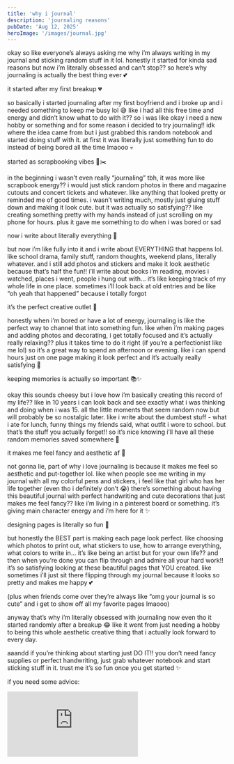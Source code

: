 ```yaml
---
title: 'why i journal'
description: 'journaling reasons'
pubDate: 'Aug 12, 2025'
heroImage: '/images/journal.jpg'
---
```


okay so like everyone’s always asking me why i’m always writing in my journal and sticking random stuff in it lol. honestly it started for kinda sad reasons but now i’m literally obsessed and can’t stop?? so here’s why journaling is actually the best thing ever 💕

it started after my first breakup 💔

so basically i started journaling after my first boyfriend and i broke up and i needed something to keep me busy lol 😅 like i had all this free time and energy and didn’t know what to do with it??
so i was like okay i need a new hobby or something and for some reason i decided to try journaling!! idk where the idea came from but i just grabbed this random notebook and started doing stuff with it. at first it was literally just something fun to do instead of being bored all the time lmaooo 💀

started as scrapbooking vibes 📸✂️

in the beginning i wasn’t even really “journaling” tbh, it was more like scrapbook energy?? i would just stick random photos in there and magazine cutouts and concert tickets and whatever. like anything that looked pretty or reminded me of good times.
i wasn’t writing much, mostly just gluing stuff down and making it look cute. but it was actually so satisfying?? like creating something pretty with my hands instead of just scrolling on my phone for hours. plus it gave me something to do when i was bored or sad

now i write about literally everything 📝

but now i’m like fully into it and i write about EVERYTHING that happens lol. like school drama, family stuff, random thoughts, weekend plans, literally whatever. and i still add photos and stickers and make it look aesthetic because that’s half the fun!!
i’ll write about books i’m reading, movies i watched, places i went, people i hung out with… it’s like keeping track of my whole life in one place. sometimes i’ll look back at old entries and be like “oh yeah that happened” because i totally forgot 

it’s the perfect creative outlet 🌙

honestly when i’m bored or have a lot of energy, journaling is like the perfect way to channel that into something fun. like when i’m making pages and adding photos and decorating, i get totally focused and it’s actually really relaxing??
plus it takes time to do it right (if you’re a perfectionist like me lol) so it’s a great way to spend an afternoon or evening. like i can spend hours just 
on one page making it look perfect and it’s actually really satisfying 💭

keeping memories is actually so important 📚✨

okay this sounds cheesy but i love how i’m basically creating this record of my life?? like in 10 years i can look back and see exactly what i was thinking and doing when i was 15. all the little moments that seem random now but will probably be so nostalgic later.
like i write about the dumbest stuff - what i ate for lunch, funny things my friends said, what outfit i wore to school. but that’s the stuff you actually forget!! so it’s nice knowing i’ll have all these random memories saved somewhere 🥺

it makes me feel fancy and aesthetic af 💅

not gonna lie, part of why i love journaling is because it makes me feel so aesthetic and put-together lol. like when people see me writing in my journal with all my colorful pens and stickers, i feel like that girl who has her life together (even tho i definitely don’t 😭)
there’s something about having this beautiful journal with perfect handwriting and cute decorations that just makes me feel fancy?? like i’m living in a pinterest board or something. it’s giving main character energy and i’m here for it ✨

designing pages is literally so fun 🎨

but honestly the BEST part is making each page look perfect. like choosing which photos to print out, what stickers to use, how to arrange everything, what colors to write in… it’s like being an artist but for your own life??
and then when you’re done you can flip through and admire all your hard work!! it’s so satisfying looking at these beautiful pages that YOU created. like sometimes i’ll just sit there flipping through my journal because it looks so pretty and makes me happy 💕

(plus when friends come over they’re always like “omg your journal is so cute” and i get to show off all my favorite pages lmaooo)

anyway that’s why i’m literally obsessed with journaling now even tho it started randomly after a breakup 😂 like it went from just needing a hobby to being this whole aesthetic creative thing that i actually look forward to every day.

aaandd if you’re thinking about starting just DO IT!! you don’t need fancy supplies or perfect handwriting, just grab whatever notebook and start sticking stuff in it. trust me it’s so fun once you get started ✨

if you need some advice: 

<div class="video-container">
  <iframe 
    src="https://www.youtube.com/embed/p1DrlEob-RY?si=cv7c4L7hdqn5QldT" 
    title="YouTube video player" 
    frameborder="0" 
    allow="accelerometer; autoplay; clipboard-write; encrypted-media; gyroscope; picture-in-picture; web-share" 
    referrerpolicy="strict-origin-when-cross-origin" 
    allowfullscreen>
  </iframe>
</div>